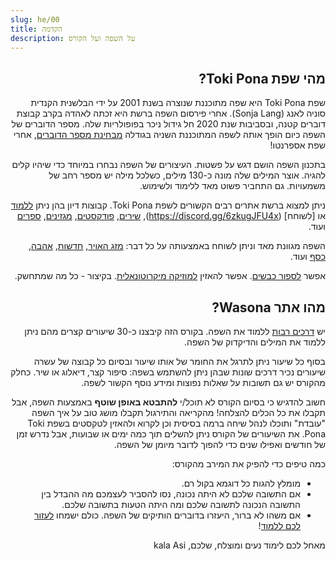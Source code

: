 ```yaml
---
slug: he/00
title: הקדמה
description: על השפה ועל הקורס
---
```

<div dir="rtl">

## מהי שפת Toki Pona?

שפת Toki Pona היא שפה מתוכננת שנוצרה בשנת 2001 על ידי הבלשנית הקנדית סוניה לאנג (Sonja Lang). אחרי פירסום השפה ברשת היא זכתה לאהדה בקרב קבוצת דוברים קטנה, ובסביבות שנת 2020 חל גידול ניכר בפופולריות שלה. מספר הדוברים של השפה כיום הופך אותה לשפה המתוכננת השניה בגודלה [מבחינת מספר הדוברים](https://tokipona.org/conlang_communities), אחרי שפת אספרנטו!

בתכנון השפה הושם דגש על פשטות. העיצורים של השפה נבחרו במיוחד כדי שיהיו קלים להגיה. אוצר המילים שלה מונה כ-130 מילים, כשלכל מילה יש מספר רחב של משמעויות. גם התחביר פשוט מאד ללימוד ולשימוש. 

ניתן למצוא ברשת אתרים רבים הקשורים לשפת Toki Pona. קבוצות דיון בהן ניתן [ללמוד](https://discord.gg/ChC6qtVsSE) או [לשוחח] (https://discord.gg/6zkugJFU4x), [שירים](https://www.youtube.com/playlist?list=PLeCE5N29ioyUbj_lvYm9IdGJnE2HPacVv), [פודקסטים](https://www.youtube.com/playlist?list=PLjOmpMyMxd8Qs2mAXcLk817tQy_AQj09u), [מגזינים](https://liputenpo.org/), [ספרים](https://tokipona.org/) ועוד. 

השפה מגוונת מאד וניתן לשוחח באמצעותה על כל דבר: [מזג האויר](https://www.youtube.com/watch?v=J4fCq1aEAxA), [חדשות](https://www.youtube.com/watch?v=ljZfGt7PDxk), [אהבה](https://www.youtube.com/watch?v=rr3ufODuIts), [כסף](https://www.youtube.com/watch?v=JIOT3bRzAGI)  ועוד.

אפשר [לספור כבשים](https://www.youtube.com/watch?v=xxClPfZDn-E). אפשר להאזין [למוזיקה מיקרוטונאלית](https://www.youtube.com/watch?v=fedFQIHREMo). בקיצור - כל מה שמתחשק.

## מהו אתר Wasona?

יש  [דרכים רבות](he/other-courses) ללמוד את השפה. בקורס הזה קיבצנו כ-30 שיעורים קצרים מהם ניתן ללמוד את המילים והדיקדוק של השפה.

בסוף כל שיעור ניתן לתרגל את החומר של אותו שיעור ובסיום כל קבוצה של עשרה שיעורים נכיר דרכים שונות שבהן ניתן להשתמש בשפה: סיפור קצר, דיאלוג או שיר. כחלק מהקורס יש גם תשובות על שאלות נפוצות ומידע נוסף הקשור לשפה. 

חשוב להדגיש כי בסיום הקורס לא תוכל/י **להתבטא באופן שוטף** באמצעות השפה, אבל תקבלו את כל הכלים להצלחה! מהקריאה והתירגול תקבלו מושג טוב על איך השפה "עובדת" ותוכלו לנהל שיחה ברמה בסיסית וכן לקרוא ולהאזין לטקסטים בשפת Toki Pona. את השיעורים של הקורס ניתן להשלים תוך כמה ימים או שבועות, אבל נדרש זמן של חודשים ואפילו שנים כדי להפוך לדובר מיומן של השפה.

כמה טיפים כדי להפיק את המירב מהקורס:
* מומלץ להגות כל דוגמא בקול רם. 
* אם התשובה שלכם לא היתה נכונה, נסו להסביר לעצמכם מה ההבדל בין התשובה הנכונה לתשובה שלכם ומה היתה הטעות בתשובה שלכם. 
* אם משהו לא ברור, היעזרו בדוברים הותיקים של השפה. כולם ישמחו [לעזור לכם ללמוד](https://discord.gg/ChC6qtVsSE)!

מאחל לכם לימוד נעים ומוצלח, שלכם, kala Asi

</div>

